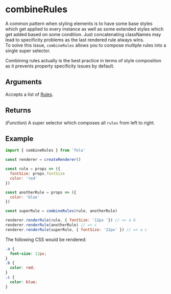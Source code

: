 # combineRules

A common pattern when styling elements is to have some base styles which get applied to every instance as well as some extended styles which get added based on some condition. Just concatenating classNames may lead to specificity problems as the last rendered rule always wins.<br />
To solve this issue, `combineRules` allows you to compose multiple rules into a single super selector.<br />

Combining rules actually is the best practice in terms of style composition as it prevents property specificity issues by default.

## Arguments

Accepts a list of [Rules](basics/rules).

## Returns

(_Function_) A super selector which composes all `rules` from left to right.

## Example

```javascript
import { combineRules } from 'fela'

const renderer = createRenderer()

const rule = props => ({
  fontSize: props.fontSize
  color: 'red'
})

const anotherRule = props => ({
  color: 'blue'
})

const superRule = combineRules(rule, anotherRule)

renderer.renderRule(rule, { fontSize: '12px '}) // => a b
renderer.renderRule(anotherRule) // => c
renderer.renderRule(superRule, { fontSize: '12px' }) // => a c
```

The following CSS would be rendered:

```css
.a {
  font-size: 12px;
}
.b {
  color: red;
}
.c {
  color: blue;
}
```
